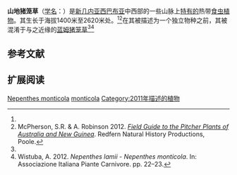 {{noteTA
|G1=Carnivorous Plant
}}

{{Speciesbox
|image = Nepentheslamiiupperpitcher2800.jpg
|image_caption = 产于[[西巴布亚|西巴布亚]][[坦巴格普拉|坦巴格普拉]]附近的山地猪笼草，示其上位笼
|status = LC |status_system = iucn3.1
|taxon=Nepenthes monticola
|authority = [[阿拉斯泰尔·罗宾逊|A.S.Rob.]], [[安德烈亚斯·维斯图巴|Wistuba]], [[约阿希姆·那兹|Nerz]], [[穆罕默德·曼苏尔|M.Mansur]] & [[斯图尔特·麦克弗森|S.McPherson]] (2011)<ref name=monticola>Robinson, A., J. Nerz, A. Wistuba, M. Mansur & S. McPherson  2011. ''Nepenthes lamii'' Jebb & Cheek, an emended description resulting from the separation of a two-species complex, and the introduction of ''Nepenthes monticola'', a new species of highland pitcher plant from New Guinea. In: McPherson, S.R. ''[[新猪笼草：卷一|New Nepenthes: Volume One]]''. Redfern Natural History Productions, Poole. pp. 522–555.</ref>
|synonyms =
}}

'''山地猪笼草'''（[[学名|学名]]：''{{lang|la|Nepenthes monticola}}''）是[[新几内亚|新几内亚]][[西巴布亚|西巴布亚]]中西部的一些山脉上[[特有种|特有的]]热带[[食虫植物|食虫植物]]。其生长于海拔1400米至2620米处。<ref name=monticola /><ref>McPherson, S.R. & A. Robinson 2012. ''[[澳大利亚与新几内亚的猪笼草野外指南|Field Guide to the Pitcher Plants of Australia and New Guinea]]''. Redfern Natural History Productions, Poole.</ref>在其被描述为一个独立物种之前，其被混淆于与之近缘的[[蓝姆猪笼草|蓝姆猪笼草]]{{small|（''N. lamii''）}}<ref name=monticola /><ref>Wistuba, A. 2012. ''Nepenthes lamii'' - ''Nepenthes monticola''. In: {{PDFlink|[http://www.aipcnet.eu/Carnivorous_docs/New_species_2011.pdf ''AIPC Special Issue 4: News of 2011''.]}} Associazione Italiana Piante Carnivore. pp. 22–23.</ref>

== 参考文献 ==
{{reflist|2}}
<!--treated as N. lamii??
* Meimberg, H., A. Wistuba, P. Dittrich & G. Heubl 2001. Molecular phylogeny of Nepenthaceae based on cladistic analysis of plastid trnK intron sequence data. ''Plant Biology'' '''3'''(2): 164–175. {{DOI|10.1055/s-2001-12897}}
* {{de icon}} Meimberg, H. 2002. {{PDFlink|[http://edoc.ub.uni-muenchen.de/1078/1/Meimberg_Harald.pdf Molekular-systematische Untersuchungen an den Familien Nepenthaceae und Ancistrocladaceae sowie verwandter Taxa aus der Unterklasse Caryophyllidae s. l..]}} Ph.D. thesis, Ludwig Maximilian University of Munich, Munich.
* Meimberg, H. & G. Heubl 2006. Introduction of a nuclear marker for phylogenetic analysis of Nepenthaceae. ''Plant Biology'' '''8'''(6): 831–840. {{DOI|10.1055/s-2006-924676}}
* Meimberg, H., S. Thalhammer, A. Brachmann & G. Heubl 2006. Comparative analysis of a translocated copy of the ''trnK'' intron in carnivorous family Nepenthaceae. ''Molecular Phylogenetics and Evolution'' '''39'''(2): 478–490. {{DOI|10.1016/j.ympev.2005.11.023}}
-->

== 扩展阅读 ==
{{refbegin}}
{{commons-inline|Nepenthes monticola|山地猪笼草}}
{{wikispecies-inline|Nepenthes monticola|山地猪笼草}}
{{refend}}

{{Nepenthes}}
{{Taxonbar|from=Q13652517}}

[[Category:亚洲食虫植物|Nepenthes monticola]]
[[Category:猪笼草属|monticola]]
[[Category:2011年描述的植物|Category:2011年描述的植物]]